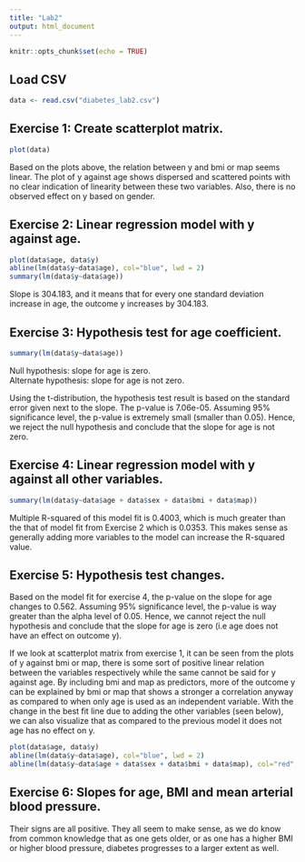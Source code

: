 ```yaml
---
title: "Lab2"
output: html_document
---
```


```r
knitr::opts_chunk$set(echo = TRUE)
```

## Load CSV

```r
data <- read.csv("diabetes_lab2.csv")
```

## Exercise 1: Create scatterplot matrix.

```r
plot(data)
```

Based on the plots above, the relation between y and bmi or map seems linear. The plot of y against age shows dispersed and scattered points with no clear indication of linearity between these two variables. Also, there is no observed effect on y based on gender. 

## Exercise 2: Linear regression model with y against age.

```r
plot(data$age, data$y)
abline(lm(data$y~data$age), col="blue", lwd = 2)
summary(lm(data$y~data$age))
```

Slope is 304.183, and it means that for every one standard deviation increase in age, the outcome y increases by 304.183.

## Exercise 3: Hypothesis test for age coefficient.

```r
summary(lm(data$y~data$age))
```

Null hypothesis: slope for age is zero.  
Alternate hypothesis: slope for age is not zero. 

Using the t-distribution, the hypothesis test result is based on the standard error given next to the slope. The p-value is 7.06e-05. Assuming 95% significance level, the p-value is extremely small (smaller than 0.05). Hence, we reject the null hypothesis and conclude that the slope for age is not zero.


## Exercise 4: Linear regression model with y against all other variables.
```r
summary(lm(data$y~data$age + data$sex + data$bmi + data$map))
```

Multiple R-squared of this model fit is 0.4003, which is much greater than the that of model fit from Exercise 2 which is 0.0353. This makes sense as generally adding more variables to the model can increase the R-squared value. 

## Exercise 5: Hypothesis test changes.

Based on the model fit for exercise 4, the p-value on the slope for age changes to 0.562. Assuming 95% significance level, the p-value is way greater than the alpha level of 0.05. Hence, we cannot reject the null hypothesis and conclude that the slope for age is zero (i.e age does not have an effect on outcome y).

If we look at scatterplot matrix from exercise 1, it can be seen from the plots of y against bmi or map, there is some sort of positive linear relation between the variables respectively while the same cannot be said for y against age. By including bmi and map as predictors, more of the outcome y can be explained by bmi or map that shows a stronger a correlation anyway as compared to when only age is used as an independent variable. With the change in the best fit line due to adding the other variables (seen below), we can also visualize that as compared to the previous model it does not age has no effect on y. 

```r
plot(data$age, data$y)
abline(lm(data$y~data$age), col="blue", lwd = 2)
abline(lm(data$y~data$age + data$sex + data$bmi + data$map), col="red", lwd = 2)
```


## Exercise 6: Slopes for age, BMI and mean arterial blood pressure.

Their signs are all positive. They all seem to make sense, as we do know from common knowledge that as one gets older, or as one has a higher BMI or higher blood pressure, diabetes progresses to a larger extent as well. 



